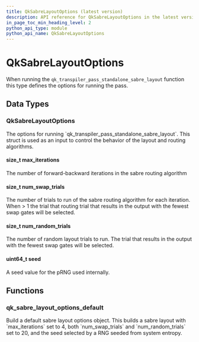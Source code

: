 ```yaml
---
title: QkSabreLayoutOptions (latest version)
description: API reference for QkSabreLayoutOptions in the latest version of qiskit-c
in_page_toc_min_heading_level: 2
python_api_type: module
python_api_name: QkSabreLayoutOptions
---
```


# QkSabreLayoutOptions

When running the `qk_transpiler_pass_standalone_sabre_layout` function this type defines the options for running the pass.

## Data Types

### QkSabreLayoutOptions

<Class id="QkSabreLayoutOptions" signature="struct QkSabreLayoutOptions">
  The options for running `qk_transpiler_pass_standalone_sabre_layout`. This struct is used as an input to control the behavior of the layout and routing algorithms.

  #### size\_t max\_iterations

  <Attribute id="max_iterations">
    The number of forward-backward iterations in the sabre routing algorithm
  </Attribute>

  #### size\_t num\_swap\_trials

  <Attribute id="num_swap_trials">
    The number of trials to run of the sabre routing algorithm for each iteration. When > 1 the trial that routing trial that results in the output with the fewest swap gates will be selected.
  </Attribute>

  #### size\_t num\_random\_trials

  <Attribute id="num_random_trials">
    The number of random layout trials to run. The trial that results in the output with the fewest swap gates will be selected.
  </Attribute>

  #### uint64\_t seed

  <Attribute id="seed">
    A seed value for the pRNG used internally.
  </Attribute>
</Class>

## Functions

### qk\_sabre\_layout\_options\_default

<Function id="qk_sabre_layout_options_default" signature="QkSabreLayoutOptions qk_sabre_layout_options_default(void)">
  Build a default sabre layout options object. This builds a sabre layout with `max_iterations` set to 4, both `num_swap_trials` and `num_random_trials` set to 20, and the seed selected by a RNG seeded from system entropy.
</Function>

